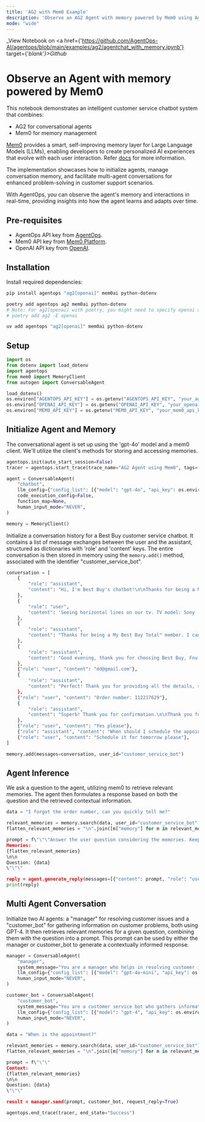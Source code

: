 ```yaml
---
title: 'AG2 with Mem0 Example'
description: 'Observe an AG2 Agent with memory powered by Mem0 using AgentOps'
mode: "wide"
---
```

_View Notebook on <a href={'https://github.com/AgentOps-AI/agentops/blob/main/examples/ag2/agentchat_with_memory.ipynb'} target={'_blank'}>Github</a>_

# Observe an Agent with memory powered by Mem0

This notebook demonstrates an intelligent customer service chatbot system that combines:

- AG2 for conversational agents
- Mem0 for memory management

[Mem0](https://www.mem0.ai/) provides a smart, self-improving memory layer for Large Language Models (LLMs), enabling developers to create personalized AI experiences that evolve with each user interaction. Refer [docs](https://docs.mem0.ai/overview) for more information.

The implementation showcases how to initialize agents, manage conversation memory, and facilitate multi-agent conversations for enhanced problem-solving in customer support scenarios.

With AgentOps, you can observe the agent's memory and interactions in real-time, providing insights into how the agent learns and adapts over time.

## Pre-requisites
- AgentOps API key from [AgentOps](https://app.agentops.ai/).
- Mem0 API key from [Mem0 Platform](https://app.mem0.ai/).
- OpenAI API key from [OpenAI](https://platform.openai.com/).

## Installation

Install required dependencies:
<CodeGroup>
  ```bash pip
  pip install agentops "ag2[openai]" mem0ai python-dotenv
  ```
  ```bash poetry
  poetry add agentops ag2 mem0ai python-dotenv
  # Note: For ag2[openai] with poetry, you might need to specify openai as an extra or directly.
  # poetry add ag2 -E openai
  ```
  ```bash uv
  uv add agentops "ag2[openai]" mem0ai python-dotenv
  ```
</CodeGroup>

## Setup

```python
import os
from dotenv import load_dotenv
import agentops
from mem0 import MemoryClient
from autogen import ConversableAgent

load_dotenv()
os.environ["AGENTOPS_API_KEY"] = os.getenv("AGENTOPS_API_KEY", "your_agentops_api_key_here")
os.environ["OPENAI_API_KEY"] = os.getenv("OPENAI_API_KEY", "your_openai_api_key_here")
os.environ["MEM0_API_KEY"] = os.getenv("MEM0_API_KEY", "your_mem0_api_key_here")
```

## Initialize Agent and Memory

The conversational agent is set up using the 'gpt-4o' model and a mem0 client. We'll utilize the client's methods for storing and accessing memories.

```python
agentops.init(auto_start_session=False)
tracer = agentops.start_trace(trace_name="AG2 Agent using Mem0", tags=["ag2-mem0-example", "agentops-example"])

agent = ConversableAgent(
    "chatbot",
    llm_config={"config_list": [{"model": "gpt-4o", "api_key": os.environ.get("OPENAI_API_KEY")}]},
    code_execution_config=False,
    function_map=None,
    human_input_mode="NEVER",
)

memory = MemoryClient()
```

Initialize a conversation history for a Best Buy customer service chatbot. It contains a list of message exchanges between the user and the assistant, structured as dictionaries with 'role' and 'content' keys. The entire conversation is then stored in memory using the `memory.add()` method, associated with the identifier "customer_service_bot".

```python
conversation = [
    {
        "role": "assistant",
        "content": "Hi, I'm Best Buy's chatbot!\n\nThanks for being a My Best Buy TotalTM member.\n\nWhat can I help you with?",
    },
    {
        "role": "user",
        "content": 'Seeing horizontal lines on our tv. TV model: Sony - 77" Class BRAVIA XR A80K OLED 4K UHD Smart Google TV',
    },
    {
        "role": "assistant",
        "content": "Thanks for being a My Best Buy Total™ member. I can connect you to an expert immediately - just one perk of your membership!\n\nSelect the button below when you're ready to chat.",
    },
    {
        "role": "assistant",
        "content": "Good evening, thank you for choosing Best Buy, Fnu. My name is Lovely. I hope you are doing well. I'm sorry to hear that you're seeing horizontal lines on your TV.\n\nI'm absolutely committed to exploring all possible ways to assist you to fix this issue.\n\nTo ensure that we are on the right account, may I please have your email address registered with your Best Buy account?",
    },
    {"role": "user", "content": "dd@gmail.com"},
    {
        "role": "assistant",
        "content": "Perfect! Thank you for providing all the details, surely you have made my job easier by doing this. I really appreciate it.\n\nI also want to take a moment to express our heartfelt appreciation for your trust and loyalty. Thank you for being an amazing customer of BestBuy Total.\n\nCould you please help me with the order number or product's details to check it quickly?\n\nSamsung - 49\\" Odyssey OLED G9 (G95SC) DQHD 240Hz 0.03ms G-Sync Compatible Curved Smart Gaming Monitor - Silver - just to confirm this is the item, right?",
    },
    {"role": "user", "content": "Order number: 112217629"},
    {
        "role": "assistant",
        "content": "Superb! Thank you for confirmation.\n\nThank you for your patience. After exploring all possible solutions, I can help you to arrange a home repair appointment for your device. Our Geek Squad experts will visit your home to inspect and fix your device.\n\nIt's great that you have a protection plan - rest assured, we've got your back! As a valued Total member, you can avail this service at a minimal service fee. This fee, applicable to all repairs, covers the cost of diagnosing the issue and any small parts needed for the repair. It's part of our 24-month free protection plan.\n\nPlease click here to review the service fee and plan coverage details -\n\nhttps://www.bestbuy.com/site/best-buy-membership/best-buy-protection/pcmcat1608643232014.c?id=pcmcat1608643232014#jl-servicefees\n\nFnu - just to confirm shall I proceed to schedule the appointment?",
    },
    {"role": "user", "content": "Yes please"},
    {"role": "assistant", "content": "When should I schedule the appointment?"},
    {"role": "user", "content": "Schedule it for tomorrow please"},
]

memory.add(messages=conversation, user_id="customer_service_bot")
```

## Agent Inference

We ask a question to the agent, utilizing mem0 to retrieve relevant memories. The agent then formulates a response based on both the question and the retrieved contextual information.

```python
data = "I forgot the order number, can you quickly tell me?"

relevant_memories = memory.search(data, user_id="customer_service_bot")
flatten_relevant_memories = "\n".join([m["memory"] for m in relevant_memories])

prompt = f\"\"\"Answer the user question considering the memories. Keep answers clear and concise.
Memories:
{flatten_relevant_memories}
\n\n
Question: {data}
\"\"\"

reply = agent.generate_reply(messages=[{"content": prompt, "role": "user"}])
print(reply)
```

## Multi Agent Conversation

Initialize two AI agents: a "manager" for resolving customer issues and a "customer_bot" for gathering information on customer problems, both using GPT-4. It then retrieves relevant memories for a given question, combining them with the question into a prompt. This prompt can be used by either the manager or customer_bot to generate a contextually informed response.

```python
manager = ConversableAgent(
    "manager",
    system_message="You are a manager who helps in resolving customer issues.",
    llm_config={"config_list": [{"model": "gpt-4o-mini", "api_key": os.environ.get("OPENAI_API_KEY")}]},
    human_input_mode="NEVER",
)

customer_bot = ConversableAgent(
    "customer_bot",
    system_message="You are a customer service bot who gathers information on issues customers are facing. Keep answers clear and concise.",
    llm_config={"config_list": [{"model": "gpt-4", "api_key": os.environ.get("OPENAI_API_KEY")}]},
    human_input_mode="NEVER",
)

data = "When is the appointment?"

relevant_memories = memory.search(data, user_id="customer_service_bot")
flatten_relevant_memories = "\n".join([m["memory"] for m in relevant_memories])

prompt = f\"\"\"
Context:
{flatten_relevant_memories}
\n\n
Question: {data}
\"\"\"

result = manager.send(prompt, customer_bot, request_reply=True)

agentops.end_trace(tracer, end_state="Success")
```

<script type="module" src="/scripts/github_stars.js"></script>
<script type="module" src="/scripts/scroll-img-fadein-animation.js"></script>
<script type="module" src="/scripts/button_heartbeat_animation.js"></script>
<script type="module" src="/scripts/adjust_api_dynamically.js"></script>
